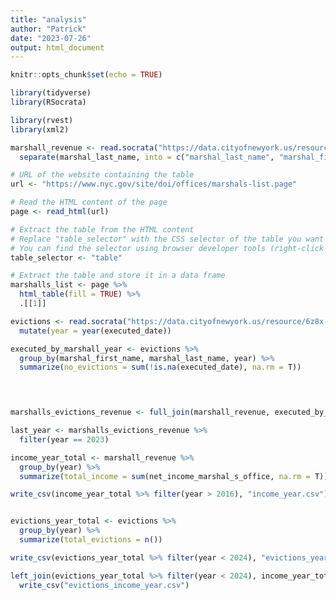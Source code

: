 ```yaml
---
title: "analysis"
author: "Patrick"
date: "2023-07-26"
output: html_document
---
```


```r
knitr::opts_chunk$set(echo = TRUE)

library(tidyverse)
library(RSocrata)

library(rvest)
library(xml2)
```

```r

marshall_revenue <- read.socrata("https://data.cityofnewyork.us/resource/7ewi-9cdf.csv") %>% 
  separate(marshal_last_name, into = c("marshal_last_name", "marshal_first init"), sep = ", | \\(")

```

```r
# URL of the website containing the table
url <- "https://www.nyc.gov/site/doi/offices/marshals-list.page"

# Read the HTML content of the page
page <- read_html(url)

# Extract the table from the HTML content
# Replace "table_selector" with the CSS selector of the table you want to scrape
# You can find the selector using browser developer tools (right-click on the table and inspect)
table_selector <- "table"

# Extract the table and store it in a data frame
marshalls_list <- page %>%
  html_table(fill = TRUE) %>% 
  .[[1]]

```

```r
evictions <- read.socrata("https://data.cityofnewyork.us/resource/6z8x-wfk4.csv") %>% 
  mutate(year = year(executed_date))

executed_by_marshall_year <- evictions %>% 
  group_by(marshal_first_name, marshal_last_name, year) %>% 
  summarize(no_evictions = sum(!is.na(executed_date), na.rm = T))


  

```

```r
marshalls_evictions_revenue <- full_join(marshall_revenue, executed_by_marshall_year, by = c("marshal_last_name" = "marshal_last_name", "year" = "year"))

last_year <- marshalls_evictions_revenue %>% 
  filter(year == 2023)
```

```r

income_year_total <- marshall_revenue %>% 
  group_by(year) %>% 
  summarize(total_income = sum(net_income_marshal_s_office, na.rm = T))

write_csv(income_year_total %>% filter(year > 2016), "income_year.csv")


evictions_year_total <- evictions %>% 
  group_by(year) %>% 
  summarize(total_evictions = n())

write_csv(evictions_year_total %>% filter(year < 2024), "evictions_year.csv")

left_join(evictions_year_total %>% filter(year < 2024), income_year_total %>% filter(year > 2016)) %>% 
  write_csv("evictions_income_year.csv")

```

